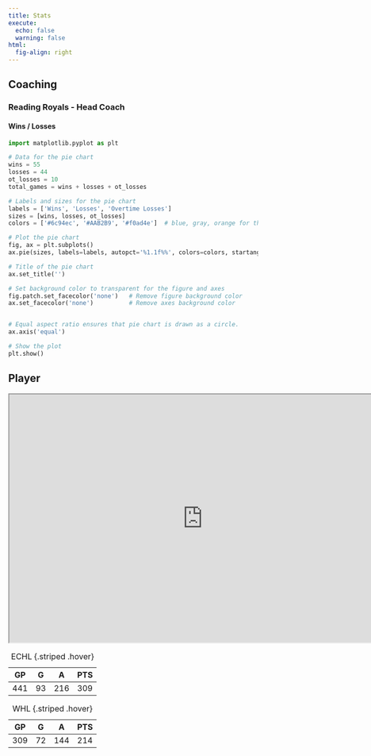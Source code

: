 ```yaml
---
title: Stats
execute:
  echo: false
  warning: false
html:
  fig-align: right
---
```


## Coaching

### Reading Royals - Head Coach

#### Wins / Losses

```python
import matplotlib.pyplot as plt

# Data for the pie chart
wins = 55
losses = 44
ot_losses = 10
total_games = wins + losses + ot_losses

# Labels and sizes for the pie chart
labels = ['Wins', 'Losses', 'Overtime Losses']
sizes = [wins, losses, ot_losses]
colors = ['#6c94ec', '#AAB2B9', '#f0ad4e']  # blue, gray, orange for the slices

# Plot the pie chart
fig, ax = plt.subplots()
ax.pie(sizes, labels=labels, autopct='%1.1f%%', colors=colors, startangle=90, wedgeprops={'edgecolor': 'black'})

# Title of the pie chart
ax.set_title('')

# Set background color to transparent for the figure and axes
fig.patch.set_facecolor('none')   # Remove figure background color
ax.set_facecolor('none')          # Remove axes background color


# Equal aspect ratio ensures that pie chart is drawn as a circle.
ax.axis('equal')

# Show the plot
plt.show()
```


## Player

```{=html}
<iframe width="780" height="500" src="https://www.eliteprospects.com/player/41672/james-henry" title="Quarto Documentation"></iframe>
```

| GP| G | A | PTS |
|---|-|-|-|
| 441  | 93 | 216 | 309 |
: ECHL {.striped .hover}

| GP| G | A | PTS |
|---|-|-|-|
| 309  | 72 | 144 | 214 |
: WHL {.striped .hover}